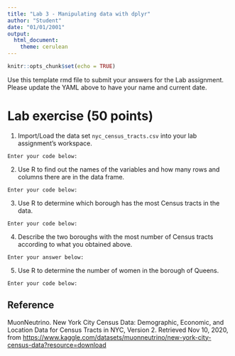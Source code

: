 ```yaml
---
title: "Lab 3 - Manipulating data with dplyr"
author: "Student"
date: "01/01/2001"
output: 
  html_document: 
    theme: cerulean
---
```



```r
knitr::opts_chunk$set(echo = TRUE)
```

Use this template rmd file to submit your answers for the Lab assignment. Please update the YAML above to have your name and current date.


# Lab exercise (50 points) 


1. Import/Load the data set `nyc_census_tracts.csv` into your lab assignment's workspace.

`Enter your code below:`




2. Use R to find out the names of the variables and how many rows and columns there are in the data frame.

`Enter your code below:`




3. Use R to determine which borough has the most Census tracts in the data.

`Enter your code below:`




4. Describe the two boroughs with the most number of Census tracts according to what you obtained above.

`Enter your answer below:`




5. Use R to determine the number of women in the borough of Queens.

`Enter your code below:`



## Reference

MuonNeutrino. New York City Census Data: Demographic, Economic, and Location Data for Census Tracts in NYC, Version 2. 
Retrieved Nov 10, 2020, from [https://www.kaggle.com/datasets/muonneutrino/new-york-city-census-data?resource=download](https://www.kaggle.com/datasets/muonneutrino/new-york-city-census-data?resource=download)

